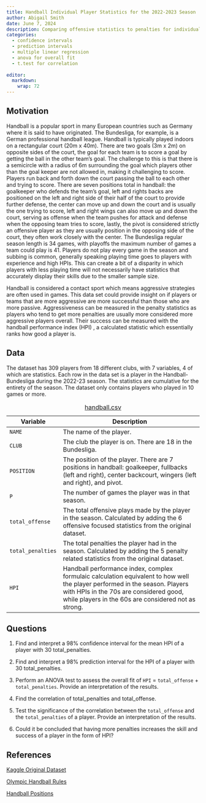 ```yaml
---
title: Handball Individual Player Statistics for the 2022-2023 Season
author: Abigail Smith
date: June 7, 2024
description: Comparing offensive statistics to penalties for individual players in the Handball-Bundesliga for the 2022-23 season.
categories:
  - confidence intervals
  - prediction intervals
  - multiple linear regression
  - anova for overall fit
  - t.test for correlation
  
editor: 
  markdown: 
    wrap: 72
---
```


## Motivation

Handball is a popular sport in many European countries such as Germany
where it is said to have originated. The Bundesliga, for example, is a
German professional handball league. Handball is typically played
indoors on a rectangular court (20m x 40m). There are two goals (3m x
2m) on opposite sides of the court, the goal for each team is to score a
goal by getting the ball in the other team's goal. The challenge to this
is that there is a semicircle with a radius of 6m surrounding the goal
which players other than the goal keeper are not allowed in, making it
challenging to score. Players run back and forth down the court passing
the ball to each other and trying to score. There are seven positions
total in handball: the goalkeeper who defends the team's goal, left and
rights backs are positioned on the left and right side of their half of
the court to provide further defense, the center can move up and down
the court and is usually the one trying to score, left and right wings
can also move up and down the court, serving as offense when the team
pushes for attack and defense when the opposing team tries to score,
lastly, the pivot is considered strictly an offensive player as they are
usually position in the opposing side of the court, they often work
closely with the center. The Bundesliga regular season length is 34
games, with playoffs the maximum number of games a team could play is
41. Players do not play every game in the season and subbing is common,
generally speaking playing time goes to players with experience and high
HPIs. This can create a bit of a disparity in which players with less
playing time will not necessarily have statistics that accurately
display their skills due to the smaller sample size.

Handball is considered a contact sport which means aggressive strategies
are often used in games. This data set could provide insight on if
players or teams that are more aggressive are more successful than those
who are more passive. Aggressiveness can be measured in the penalty
statistics as players who tend to get more penalties are usually more
considered more aggressive players overall. Their success can be
measured with the handball performance index (HPI) , a calculated
statistic which essentially ranks how good a player is.

## Data

The dataset has 309 players from 18 different clubs, with 7 variables, 4
of which are statistics. Each row in the data set is a player in the
Handball-Bundesliga during the 2022-23 season. The statistics are
cumulative for the entirety of the season. The dataset only contains players who played in 10 games or more.

| Variable          | Description                                                                                                                                                                                                                   |
|--------------------|----------------------------------------------------|
| `NAME` | The name of the player. |
| `CLUB`            | The club the player is on. There are 18 in the Bundesliga.                                                                                                                                                                    |
| `POSITION`        | The position of the player. There are 7 positions in handball: goalkeeper, fullbacks (left and right), center backcourt, wingers (left and right), and pivot.                                                                 |
| `P`               | The number of games the player was in that season.                                                                                                                                                                            |
| `total_offense`   | The total offensive plays made by the player in the season. Calculated by adding the 6 offensive focused statistics from the original dataset.                                                                                |
| `total_penalties` | The total penalties the player had in the season. Calculated by adding the 5 penalty related statistics from the original dataset.|                                                             
| `HPI`             | Handball performance index, complex formulaic calculation equivalent to how well the player performed in the season. Players with HPIs in the 70s are considered good, while players in the 60s are considered not as strong. |

: [handball.csv](handball.csv){target="_blank"}

## Questions

1.  Find and interpret a 98% confidence interval for the mean HPI
    of a player with 30 total_penalties. 

2.  Find and interpret a 98% prediction interval for the HPI of a
    player with 30 total_penalties. 

3.  Perform an ANOVA test to assess the overall fit of `HPI` =
    `total_offense` + `total_penalties`. Provide an interpretation of
    the results. 
    
4.	 Find the correlation of total_penalties and total_offense. 

5.  Test the significance of the correlation between the `total_offense`
    and the `total_penalties` of a player. Provide an interpretation of
    the results.

6.  Could it be concluded that having more penalties increases the skill
    and success of a player in the form of HPI?

## References

[Kaggle Original
Dataset](https://www.kaggle.com/datasets/nemanjagojkovic/handball-bundesliga-stats-202223){target="_blank"}

[Olympic Handball
Rules](https://olympics.com/en/news/handball-game-rules-regulations-how-to-play){target="_blank"}

[Handball
Positions](https://www.theukrules.co.uk/rules/sport/handball/player-positions/#google_vignette){target="_blank"}
